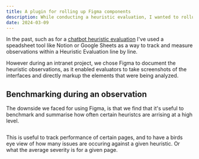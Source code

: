 ```yaml
---
title: A plugin for rolling up Figma components
description: While conducting a heuristic evaluation, I wanted to rollup information that was stored inside Figma component variables.
date: 2024-03-09
---
```

 
In the past, such as for a [chatbot heuristic evaluation](./chatbot-heuristic) I've used a speadsheet tool like Notion or Google Sheets as a way to track and measure observations within a Heuristic Evaluation line by line.

However during an <Comment text="the project that kicked off this experiment">intranet project</Comment>, we chose Figma to document the heuristic observations, as it enabled evaluators to take screenshots of the interfaces and directly markup the elements that were being analyzed. 
<Img />

## Benchmarking during an observation

The downside we faced for using Figma, is that we find that it's useful to benchmark and summarise how often certain heuristcs are arrising at a high level.

<Img />

This is useful to track performance of certain pages, and to have a birds eye view of how many issues are occuring against a given heuristic. Or what the average severity is for a given page.


